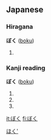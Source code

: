 ==Japanese==
{{ja-attention|Hiragana header should be replaced with POS header|key=p}}
===Hiragana===
'''ぼく''' ([[boku]])

# {{japdef|僕|[[I]] (male), [[manservant]]}}


===Kanji reading===
'''ぼく''' ([[boku]])

# {{japdef|卜|[[divining]], [[telling]] [[a]] [[fortune]], [[predicting]], [[choosing]], [[settling]], [[fixing]]}}
# {{japdef|目|[[eye]], [[look]], [[see]], [[division]]}}
# {{japdef|撲|[[hit]], [[strike]]}}

{{ja-attention|needs POS template to categorize|key=c|tcat=hiragana}}
[[Category:Kanji reading|ほく']]

[[it:ぼく]]
[[fi:ぼく]]